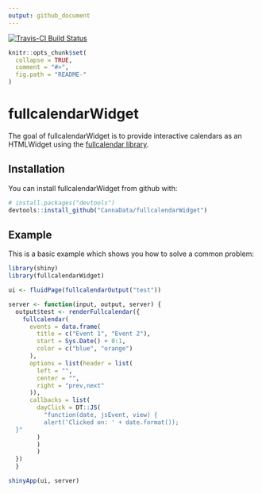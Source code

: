 ```yaml
---
output: github_document
---
```

[![Travis-CI Build Status](https://travis-ci.org/CannaData/fullcalendarWidget.svg?branch=master)](https://travis-ci.org/CannaData/fullcalendarWidget)
<!-- README.md is generated from README.Rmd. Please edit that file -->

```r
knitr::opts_chunk$set(
  collapse = TRUE,
  comment = "#>",
  fig.path = "README-"
)
```

# fullcalendarWidget

The goal of fullcalendarWidget is to provide interactive calendars as an HTMLWidget using the [fullcalendar library](https://fullcalendar.io).

## Installation

You can install fullcalendarWidget from github with:

```r
# install.packages("devtools")
devtools::install_github("CannaData/fullcalendarWidget")
```

## Example

This is a basic example which shows you how to solve a common problem:

```r
library(shiny)
library(fullcalendarWidget)

ui <- fluidPage(fullcalendarOutput("test"))

server <- function(input, output, server) {
  output$test <- renderFullcalendar({
    fullcalendar(
      events = data.frame(
        title = c("Event 1", "Event 2"),
        start = Sys.Date() + 0:1,
        color = c("blue", "orange")
      ),
      options = list(header = list(
        left = "",
        center = "",
        right = "prev,next"
      )),
      callbacks = list(
        dayClick = DT::JS(
          "function(date, jsEvent, view) {
          alert('Clicked on: ' + date.format());
  }"
        )
        )
        )
  })
  }

shinyApp(ui, server)
```
